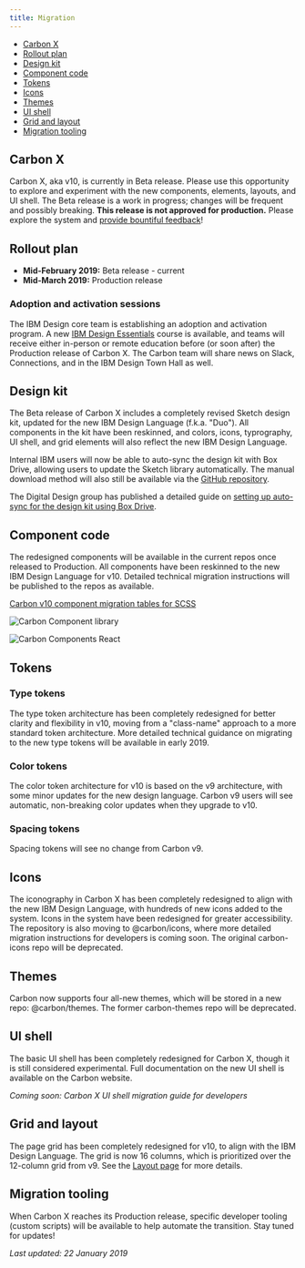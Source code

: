 ```yaml
---
title: Migration
---
```


<AnchorLinks>

- [Carbon X](#carbon-x)
- [Rollout plan](#rollout-plan)
- [Design kit](#design-kit)
- [Component code](#component-code)
- [Tokens](#tokens)
- [Icons](#icons)
- [Themes](#themes)
- [UI shell](#ui-shell)
- [Grid and layout](#grid-and-layout)
- [Migration tooling](#migration-tooling)

</AnchorLinks>

## Carbon X

Carbon X, aka v10, is currently in Beta release. Please use this opportunity to explore and experiment with the new components, elements, layouts, and UI shell. The Beta release is a work in progress; changes will be frequent and possibly breaking. **This release is not approved for production.** Please explore the system and [provide bountiful feedback](/help/support#github-issues)!

## Rollout plan

- **Mid-February 2019:** Beta release - current
- **Mid-March 2019:** Production release

### Adoption and activation sessions

<p>The IBM Design core team is establishing an adoption and activation program. A new <a href="https://w3.ibm.com/design/essentials" target="blank">IBM Design Essentials</a> course is available, and teams will receive either in-person or remote education before (or soon after) the Production release of Carbon X. The Carbon team will share news on Slack, Connections, and in the IBM Design Town Hall as well.</p>

## Design kit

The Beta release of Carbon X includes a completely revised Sketch design kit, updated for the new IBM Design Language (f.k.a. "Duo"). All components in the kit have been reskinned, and colors, icons, typrography, UI shell, and grid elements will also reflect the new IBM Design Language.

Internal IBM users will now be able to auto-sync the design kit with Box Drive, allowing users to update the Sketch library automatically. The manual download method will also still be available via the [GitHub repository](https://github.com/IBM/carbon-design-kit).

The Digital Design group has published a detailed guide on [setting up auto-sync for the design kit using Box Drive](https://www.ibm.com/standards/web/design-kit/).

## Component code

The redesigned components will be available in the current repos once released to Production. All components have been reskinned to the new IBM Design Language for v10. Detailed technical migration instructions will be published to the repos as available.

[Carbon v10 component migration tables for SCSS](https://github.com/IBM/carbon-components/blob/master/src/globals/scss/migrate-to-10.x.md) 

<Row className="tile--group">
<Column md="4" lg="4" bleedSm>
  <ClickableTile
    title="Carbon Components"
    href="https://github.com/ibm/carbon-components"
    type="resource">

![Carbon Component library](images/github-icon.png)

  </ClickableTile>
</Column>
<Column md="4" lg="4" offsetLg="0" bleedSm>
  <ClickableTile
    title="Carbon Components React"
    href="https://github.com/ibm/carbon-components-react"
    type="resource">

![Carbon Components React](images/react-icon.png)

  </ClickableTile>
</Column>
</Row>

## Tokens

### Type tokens

The type token architecture has been completely redesigned for better clarity and flexibility in v10, moving from a "class-name" approach to a more standard token architecture. More detailed technical guidance on migrating to the new type tokens will be available in early 2019.

### Color tokens

The color token architecture for v10 is based on the v9 architecture, with some minor updates for the new design language. Carbon v9 users will see automatic, non-breaking color updates when they upgrade to v10.

### Spacing tokens

Spacing tokens will see no change from Carbon v9.

## Icons

The iconography in Carbon X has been completely redesigned to align with the new IBM Design Language, with hundreds of new icons added to the system. Icons in the system have been redesigned for greater accessibility. The repository is also moving to @carbon/icons, where more detailed migration instructions for developers is coming soon. The original carbon-icons repo will be deprecated.

## Themes

Carbon now supports four all-new themes, which will be stored in a new repo: @carbon/themes. The former carbon-themes repo will be deprecated.

## UI shell

The basic UI shell has been completely redesigned for Carbon X, though it is still considered experimental. Full documentation on the new UI shell is available on the Carbon website.

_Coming soon: Carbon X UI shell migration guide for developers_

## Grid and layout

The page grid has been completely redesigned for v10, to align with the IBM Design Language. The grid is now 16 columns, which is prioritized over the 12-column grid from v9. See the [Layout page](/guidelines/layout) for more details.

## Migration tooling

When Carbon X reaches its Production release, specific developer tooling (custom scripts) will be available to help automate the transition. Stay tuned for updates!

_Last updated: 22 January 2019_

